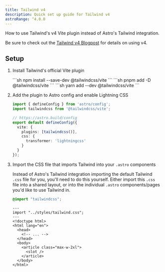 ```yaml
---
title: Tailwind v4
description: Quick set up guide for Tailwind v4
astroRange: ^4.0.0
---
```


How to use Tailwind's v4 Vite plugin instead of Astro's Tailwind integration.

Be sure to check out the [Tailwind v4 Blogpost](https://tailwindcss.com/blog/tailwindcss-v4-alpha) for details on using v4.

## Setup
<Steps>

1. Install Tailwind's official Vite plugin

    <Tabs>
        <TabItem label="npm">
            ```sh
            npm install --save-dev @tailwindcss/vite
            ```
        </TabItem>
        <TabItem label="pnpm">
            ```sh
            pnpm add -D @tailwindcss/vite
            ```
        </TabItem>
        <TabItem label="yarn">
            ```sh
            yarn add --dev @tailwindcss/vite
            ```
        </TabItem>
    </Tabs>

2. Add the plugin to Astro config and enable Lightning CSS

    ```ts title="astro.config.mjs" {tailwindcss()} ins={2} ins={7-10}
    import { defineConfig } from 'astro/config';
    import tailwindcss from '@tailwindcss/vite';

    // https://astro.build/config
    export default defineConfig({
      vite: {
        plugins: [tailwindcss()],
        css: {
          transformer: 'lightningcss'
        }
      }
    });
    ```

3. Import the CSS file that imports Tailwind into your `.astro` components

    Instead of Astro's Tailwind integration importing the default Tailwind `.css` file for you, you'll need to do this yourself. Either import this `.css` file into a shared layout, or into the individual `.astro` components/pages you'd like to use Tailwind in.

    ```css title="src/styles/tailwind.css"
    @import "tailwindcss";
    ```

    ```astro title="src/layouts/Layout.astro" ins={2} "class="max-w-2xl""
    ---
    import "../styles/tailwind.css";
    ---
    <!doctype html>
    <html lang="en">
      <head>
        <!-- ... -->
      </head>
      <body>
        <article class="max-w-2xl">
          <slot />
        </article>
      </body>
    </html>
    ```

</Steps>
